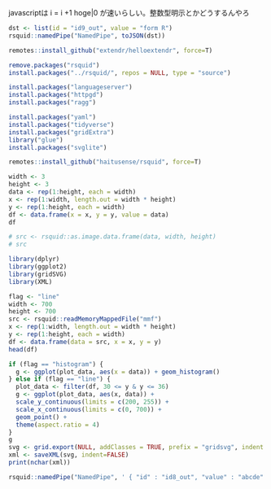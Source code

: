 javascriptは
i = i +1
hoge|0
が速いらしい。整数型明示とかどうするんやろ


```r
dst <- list(id = "id9_out", value = "form R")
rsquid::namedPipe("NamedPipe", toJSON(dst))
```

```r
remotes::install_github("extendr/helloextendr", force=T)
```




```r
remove.packages("rsquid")
install.packages("../rsquid/", repos = NULL, type = "source")
```


```r
install.packages("languageserver")
install.packages("httpgd")
install.packages("ragg")
```

```r
install.packages("yaml")
install.packages("tidyverse")
install.packages("gridExtra")
library("glue")
install.packages("svglite")

```


```r
remotes::install_github("haitusense/rsquid", force=T)
```

```r
width <- 3
height <- 3
data <- rep(1:height, each = width)
x <- rep(1:width, length.out = width * height)
y <- rep(1:height, each = width)
df <- data.frame(x = x, y = y, value = data)
df

# src <- rsquid::as.image.data.frame(data, width, height)
# src
```


```r
library(dplyr)
library(ggplot2)
library(gridSVG)
library(XML)

flag <- "line"
width <- 700
height <- 700
src <- rsquid::readMemoryMappedFile("mmf")
x <- rep(1:width, length.out = width * height)
y <- rep(1:height, each = width)
df <- data.frame(data = src, x = x, y = y)
head(df)

if (flag == "histogram") {
  g <- ggplot(plot_data, aes(x = data)) + geom_histogram()
} else if (flag == "line") {
  plot_data <- filter(df, 30 <= y & y <= 36)
  g <- ggplot(plot_data, aes(x, data)) +
  scale_y_continuous(limits = c(200, 255)) +
  scale_x_continuous(limits = c(0, 700)) +
  geom_point() +
  theme(aspect.ratio = 4)
}
g
svg <- grid.export(NULL, addClasses = TRUE, prefix = "gridsvg", indent = FALSE)$svg
xml <- saveXML(svg, indent=FALSE)
print(nchar(xml))
```

```r
rsquid::namedPipe("NamedPipe", ' { "id" : "id8_out", "value" : "abcde" }')
```
